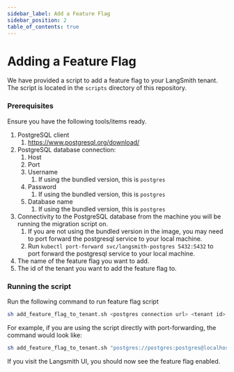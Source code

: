 ```yaml
---
sidebar_label: Add a Feature Flag
sidebar_position: 2
table_of_contents: true
---
```


# Adding a Feature Flag

We have provided a script to add a feature flag to your LangSmith tenant. The script is located in the `scripts` directory of this repository.

### Prerequisites

Ensure you have the following tools/items ready.

1. PostgreSQL client
   1. https://www.postgresql.org/download/
2. PostgreSQL database connection:
   1. Host
   2. Port
   3. Username
      1. If using the bundled version, this is `postgres`
   4. Password
      1. If using the bundled version, this is `postgres`
   5. Database name
      1. If using the bundled version, this is `postgres`
3. Connectivity to the PostgreSQL database from the machine you will be running the migration script on.
   1. If you are not using the bundled version in the image, you may need to port forward the postgresql service to your local machine.
   2. Run `kubectl port-forward svc/langsmith-postgres 5432:5432` to port forward the postgresql service to your local machine.
4. The name of the feature flag you want to add.
5. The id of the tenant you want to add the feature flag to.

### Running the script

Run the following command to run feature flag script

```bash
sh add_feature_flag_to_tenant.sh <postgres connection url> <tenant id> <feature flag name>
```

For example, if you are using the script directly with port-forwarding, the command would look like:

```bash
sh add_feature_flag_to_tenant.sh "postgres://postgres:postgres@localhost:5432/postgres" "6a389372-6e79-5cd0-bf66-d70249fb676e" "conversation_view_enabled"
```

If you visit the Langsmith UI, you should now see the feature flag enabled.
